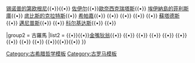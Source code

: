 {{Navbox
|name  =犬儒學派
|title = [[犬儒學派]]
|image = [[File:Jean-Léon Gérôme - Diogenes - Walters 37131.jpg|120px]]

|group1 = 古希臘
|list1  = [[安提西尼]]{{•}} [[锡诺普的第欧根尼]]{{•}}{{le|狄奥多洛斯|Diodorus of Aspendus}}{{•}} [[佐伊尔]]{{•}}[[歐奈西克瑞塔斯]]{{•}} [[埃伊納島的菲利斯庫]]{{•}} [[克拉特斯|底比斯的克拉特斯]]{{•}} [[希帕嘉]]{{•}} {{le|梅錯克|Metrocles}}{{•}} {{le|蒙尼摩斯|Monimus}}{{•}} {{le|克里奥美尼|Cleomenes the Cynic}}{{•}} {{le|博里斯塞訥斯的比翁|Bion of Borysthenes}}{{•}} [[索塔德斯|蘇塔德斯]]{{•}} [[梅尼普斯|邁尼普斯]]{{•}} {{le|美內特木|Menedemus the Cynic}}{{•}} [[科尔基达斯]]{{•}} {{le|墨伽拉的德勒斯|Teles of Megara|德勒斯}}{{•}} {{le|加大拉的米利迦|Meleager of Gadara|米利迦}}

|group2 = 古羅馬
|list2  = {{le|弗浮紐斯|Marcus Favonius}}{{•}}{{le|狄麥多里阿斯|Demetrius the Cynic}}{{•}}[[金嘴狄翁]]{{•}} {{le|阿卡斯布魯斯|Agathobulus}}{{•}} {{le|塞孔杜斯|Secundus the Silent}}{{•}} {{le|德莫納科斯|Demonax}}{{•}} {{le|佩雷格里诺斯|Peregrinus Proteus}}{{•}} {{le|西阿根尼|Theagenes of Patras}}{{•}} {{le|俄諾瑪俄斯 (哲学家)|Oenomaus of Gadara|俄諾瑪俄斯}}{{•}} {{le|雅典的龐克拉特斯|Pancrates of Athens}}{{•}} {{le|克里森斯|Crescens the Cynic}}{{•}} {{le|赫拉克留 (哲学家)|Heraclius the Cynic|赫拉克留}}{{•}}{{le|荷鲁斯 (运动员)|Horus (athlete)|荷鲁斯}}{{•}}{{le|阿斯克萊皮斯|Asclepiades the Cynic}}{{•}} {{le|伊米沙的萨鲁斯特|Sallustius of Emesa}}
}}<noinclude>
[[Category:古希腊哲学模板]]
[[Category:古罗马模板]]
</noinclude>